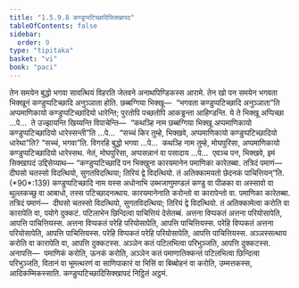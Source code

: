```yaml
---
title: "1.5.9.8 कण्डुप्पटिच्छादिसिक्खापद"
tableOfContents: false
sidebar:
  order: 9
type: "tipitaka"
basket: "vi"
book: "paci"
---
```



<DynamicBreadcrumb />

<Division number="537" book="paci">

<Paragraph number="1567" book="paci">
तेन समयेन बुद्धो भगवा सावत्थियं विहरति जेतवने अनाथपिण्डिकस्स आरामे. तेन खो पन समयेन भगवता भिक्खूनं कण्डुप्पटिच्छादि अनुञ्ञाता होति. छब्बग्गिया भिक्खू—  “भगवता कण्डुप्पटिच्छादि अनुञ्ञाता”ति अप्पमाणिकायो कण्डुप्पटिच्छादियो धारेन्ति; पुरतोपि पच्छतोपि आकड्ढन्ता आहिण्डन्ति.
</Paragraph>

<Paragraph number="1568" book="paci">
ये ते भिक्खू अप्पिच्छा …पे…  ते उज्झायन्ति खिय्यन्ति विपाचेन्ति—  “कथञ्हि नाम छब्बग्गिया भिक्खू अप्पमाणिकायो कण्डुप्पटिच्छादियो धारेस्सन्ती”ति …पे…  “सच्चं किर तुम्हे, भिक्खवे, अप्पमाणिकायो कण्डुप्पटिच्छादियो धारेथा”ति? “सच्चं, भगवा”ति. विगरहि बुद्धो भगवा …पे…  कथञ्हि नाम तुम्हे, मोघपुरिसा, अप्पमाणिकायो कण्डुप्पटिच्छादियो धारेस्सथ. नेतं, मोघपुरिसा, अप्पसन्नानं वा पसादाय …पे…  एवञ्च पन, भिक्खवे, इमं सिक्खापदं उद्दिसेय्याथ—
</Paragraph>

</Division>
<Division number="538" book="paci">

<Paragraph number="1569" book="paci">
<Emphasis>“कण्डुप्पटिच्छादिं पन भिक्खुना कारयमानेन पमाणिका कारेतब्बा. तत्रिदं पमाणं—  दीघसो चतस्सो विदत्थियो, सुगतविदत्थिया; तिरियं द्वे विदत्थियो. तं अतिक्कामयतो छेदनकं पाचित्तियन्”</Emphasis>ति. (*90*:<Emphasis>139</Emphasis>)
</Paragraph>

</Division>
<Division number="539" book="paci">

<Paragraph number="1570" book="paci">
<Emphasis>कण्डुप्पटिच्छादि</Emphasis> नाम यस्स अधोनाभि उब्भजाणुमण्डलं कण्डु वा पीळका वा अस्सावो वा थुल्लकच्छु वा आबाधो, तस्स पटिच्छादनत्थाय.
</Paragraph>

<Paragraph number="1571" book="paci">
<Emphasis>कारयमानेना</Emphasis>ति करोन्तो वा कारापेन्तो वा. पमाणिका कारेतब्बा. तत्रिदं पमाणं—  दीघसो चतस्सो विदत्थियो, सुगतविदत्थिया; तिरियं द्वे विदत्थियो. तं अतिक्कामेत्वा करोति वा कारापेति वा, पयोगे दुक्कटं. पटिलाभेन छिन्दित्वा पाचित्तियं देसेतब्बं.
</Paragraph>

</Division>
<Division number="540" book="paci">

<Paragraph number="1572" book="paci">
अत्तना विप्पकतं अत्तना परियोसापेति, आपत्ति पाचित्तियस्स. अत्तना विप्पकतं परेहि परियोसापेति, आपत्ति पाचित्तियस्स. परेहि विप्पकतं अत्तना परियोसापेति, आपत्ति पाचित्तियस्स. परेहि विप्पकतं परेहि परियोसापेति, आपत्ति पाचित्तियस्स.
</Paragraph>

<Paragraph number="1573" book="paci">
अञ्ञस्सत्थाय करोति वा कारापेति वा, आपत्ति दुक्कटस्स. अञ्ञेन कतं पटिलभित्वा परिभुञ्जति, आपत्ति दुक्कटस्स.
</Paragraph>

</Division>
<Division number="541" book="paci">

<Paragraph number="1574" book="paci">
अनापत्ति—  पमाणिकं करोति, ऊनकं करोति, अञ्ञेन कतं पमाणातिक्कन्तं पटिलभित्वा छिन्दित्वा परिभुञ्जति, वितानं वा भूमत्थरणं वा साणिपाकारं वा भिसिं वा बिब्बोहनं वा करोति, उम्मत्तकस्स, आदिकम्मिकस्साति.

</Paragraph>
</Division>

<Paragraph number="1575" type="center" book="paci">
कण्डुप्पटिच्छादिसिक्खापदं निट्ठितं अट्ठमं.
</Paragraph>